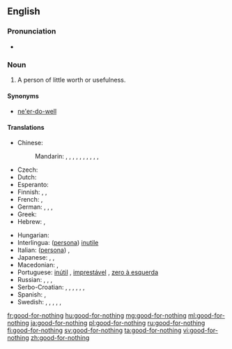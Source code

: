 {{also|good for nothing}}
==English==

===Pronunciation===
* {{audio|en-us-good-for-nothing.ogg|Audio (US)}}

===Noun===
{{en-noun|head=[[good]]-[[for]]-[[nothing]]}}

# A person of little worth or usefulness.

====Synonyms====
* [[ne'er-do-well]]

====Translations====
{{trans-top|A person of little worth or usefulness}}
* Chinese:
*: Mandarin: {{t+|cmn|一無是處|sc=Hani}}, {{t+|cmn|一无是处|tr=yīwúshìchù|sc=Hani}}, {{t+|cmn|不稂不莠|tr=bùlángbùyǒu|sc=Hani}}, {{t|cmn|窩囊|sc=Hani}}, {{t+|cmn|窝囊|tr=wōnang|sc=Hani}}, {{t|cmn|沒出息|sc=Hani}},  {{t+|cmn|没出息|tr=méi chūxi|sc=Hani}}, {{t|cmn|玩兒鬧|sc=Hani}},  {{t|cmn|玩儿闹|tr=wánrnào|sc=Hani}}, {{t|cmn|不是東西|sc=Hani}}, {{t|cmn|不是东西|tr=bù shì dōngxi|sc=Hani}}
* Czech: {{t|cs|budižkničemu|m}}
* Dutch: {{t+|nl|nietsnut|m|f}}
* Esperanto: {{t|eo|sentaŭgulo}}
* Finnish: {{t+|fi|nolla}}, {{t+|fi|hulttio}}, {{t|fi|hanttapuli}}
* French: {{t+|fr|bon à rien|m}}, {{t+|fr|vaurien|m}}
* German: {{t+|de|Taugenichts|m}},  {{t+|de|Nichtsnutz|m}},  {{t|de|Herumtreiber}},  {{t+|de|Tunichtgut|m}}
* Greek: {{t+|el|χαραμοφάης|m|tr=charamofáis}}
* Hebrew: {{t+|he|לא יוצלח|m|tr=Lo Yuts'lahh}}, {{t|he|חסר תועלת|m|tr=chasar thoeleth|sc=Hebr}}
{{trans-mid}}
* Hungarian: {{t+|hu|semmirekellő}}
* Interlingua: ([[persona]]) [[inutile]]
* Italian: ([[persona]]) {{t+|it|inutile|f}}, {{t|it|buono a nulla|m}}
* Japanese: {{t|ja|碌でなし|tr=ろくでなし, rokudenashi}},  {{t|ja|仕様の無い|tr=しようのない, shiyō-no nai}},  {{t|ja|下らない|tr=くだらない, kudaranai}}
* Macedonian: {{t|mk|пацер|m|tr=pácer|sc=Cyrl}}, {{t|mk|бескорисен|m|tr=beskórisen|sc=Cyrl}}
* Portuguese: [[inútil]] {{g|m|f}}, [[imprestável]] {{g|m|f}}, [[zero à esquerda]] {{g|m}}
* Russian: {{t+|ru|никчёмный|tr=nikčómnyj}},  {{t+|ru|бесполезный|tr=bespoléznyj}},  {{t+|ru|никудышный|tr=nikudýšnyj}},  {{t+|ru|бездельник|m|tr=bezdél'nik}}
* Serbo-Croatian: {{t|sh|ništarija|m}}, {{t|sh|niškoristi|n}}, {{t|sh|probisvijet|m}}, {{t|sh|bitanga|f}}, {{t|sh|zgubidan|m}}, {{t|sh|klošar|m}}, {{t|sh|ljenčarija|f}}
* Spanish: {{t|es|bueno-para-nada|m}}, {{t|es|buena-para-nada|f}}
* Swedish: {{t+|sv|odugling|c}}, {{t+|sv|slashas|c}}, {{t+|sv|odåga|c}}, {{t|sv|drönare|c}}, {{t+|sv|nolla|c}}, {{t+|sv|klantskalle|c}}
{{trans-bottom}}

[[fr:good-for-nothing]]
[[hu:good-for-nothing]]
[[mg:good-for-nothing]]
[[ml:good-for-nothing]]
[[ja:good-for-nothing]]
[[pl:good-for-nothing]]
[[ru:good-for-nothing]]
[[fi:good-for-nothing]]
[[sv:good-for-nothing]]
[[ta:good-for-nothing]]
[[vi:good-for-nothing]]
[[zh:good-for-nothing]]